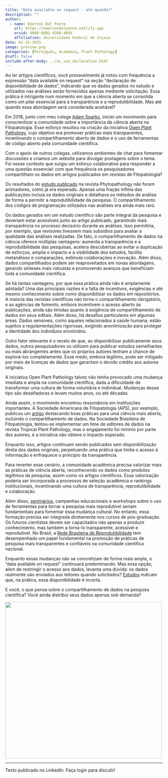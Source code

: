 ```yaml
---
title: "Data available on request - até quando?"
description: ""
author:
  - name: Emerson Del Ponte
    url: https://emersondelponte.netlify.app
    orcid: 0000-0003-4398-409X
    affiliation: Universidade Federal de Viçosa
date: 01-31-2025
image: preview.png
categories: [Português, Academia, Plant Pathology] 
draft: false 
include-after-body: ../ai_use_declaration.html
---
```


Ao ler artigos científicos, você provavelmente já notou com frequência a expressão "data available on request" na seção “declaração de disponibilidade de dados”, indicando que os dados gerados no estudo e utilizados nas análises serão fornecidos apenas mediante solicitação. Essa prática é intrigante num momento em que a ciência aberta se consolida como um pilar essencial para a transparência e a reprodutibilidade. Mas até quando essa abordagem será considerada aceitável?

Em 2018, junto com meu colega [Adam Sparks](https://adamhsparks.netlify.app/about/), iniciei um movimento para conscientizar a comunidade sobre a importância da ciência aberta na Fitopatologia. Esse esforço resultou na criação da iniciativa [Open Plant Pathology](https://openplantpathology.netlify.app/team), cujo objetivo era promover práticas mais transparentes, incentivando o compartilhamento aberto de dados e o uso de ferramentas de código aberto pela comunidade científica.

Com o apoio de outros colegas, utilizamos ambientes de chat para fomentar discussões e criamos um website para divulgar postagens sobre o tema. Foi nesse contexto que surgiu um esforço colaborativo para responder a uma questão essencial: com que frequência os pesquisadores compartilham os dados em artigos publicados em revistas de Fitopatologia?

Os resultados do [estudo publicado](https://apsjournals.apsnet.org/doi/10.1094/PHYTO-10-21-0430-PER) na revista Phytopathology não foram animadores, como já era esperado. Apenas uma fração ínfima das publicações incluía os dados originais e detalhava os métodos de análise de forma a permitir a reprodutibilidade da pesquisa. O compartilhamento dos códigos de programação utilizados nas análises era ainda mais raro.

Os dados gerados em um estudo científico são parte integral da pesquisa e deveriam estar acessíveis junto ao artigo publicado, garantindo mais transparência no processo decisório durante as análises. Isso permitiria, por exemplo, que revisores tivessem mais subsídios para avaliar a qualidade das análises realizadas. De fato, o compartilhamento de dados na ciência oferece múltiplas vantagens: aumenta a transparência e a reprodutibilidade das pesquisas, acelera descobertas ao evitar a duplicação de esforços, amplia o impacto e a visibilidade dos estudos, facilita metanálises e comparações, estimula colaborações e inovação. Além disso, dados compartilhados podem ser reaproveitados em novas abordagens, gerando sínteses mais robustas e promovendo avanços que beneficiam toda a comunidade científica.

Se há tantas vantagens, por que essa prática ainda não é amplamente adotada? Uma das principais razões é a falta de incentivos, exigências e até mesmo conhecimento sobre como disponibilizar os dados em repositórios. A maioria das revistas científicas não torna o compartilhamento obrigatório, e as agências de fomento, embora incentivem o acesso aberto às publicações, ainda são tímidas quanto à exigência de compartilhamento de dados em seus editais. Além disso, há desafios particulares em algumas áreas. Dados sensíveis, como aqueles relacionados à saúde humana, estão sujeitos a regulamentações rigorosas, exigindo anonimização para proteger a identidade dos indivíduos envolvidos.

Outro fator relevante é o receio de que, ao disponibilizar publicamente seus dados, outros pesquisadores os utilizem para publicar estudos semelhantes ou mais abrangentes antes que os próprios autores tenham a chance de explorá-los completamente. Esse medo, embora legítimo, pode ser mitigado por meio de licenças de dados que garantam o devido crédito aos autores originais.

A iniciativa Open Plant Pathology talvez não tenha provocado uma mudança imediata e ampla na comunidade científica, dada a dificuldade de transformar uma cultura de forma voluntária e individual. Mudanças desse tipo são desafiadoras e levam muitos anos, ou até décadas.

Ainda assim, o movimento encontrou ressonância em instituições importantes. A Sociedade Americana de Fitopatologia (APS), por exemplo, publicou um [artigo](https://apsjournals.apsnet.org/doi/10.1094/PHYTO-12-23-0483-IA) destacando boas práticas para uma ciência mais aberta, incluindo o compartilhamento de dados. Na Sociedade Brasileira de Fitopatologia, tentou-se implementar um time de editores de dados na revista Tropical Plant Pathology, mas o engajamento foi mínimo por parte dos autores, e a iniciativa não obteve o impacto esperado.

Enquanto isso, artigos continuam sendo publicados sem disponibilização direta dos dados originais, perpetuando uma prática que limita o acesso à informação e enfraquece o princípio da transparência.

Para reverter esse cenário, a comunidade acadêmica precisa valorizar mais as práticas de ciência aberta, reconhecendo os dados como produtos legítimos da pesquisa, assim como os artigos científicos. Essa valorização poderia ser incorporada a processos de seleção acadêmica e rankings institucionais, incentivando uma cultura de transparência, reprodutibilidade e colaboração.

Além disso, [seminários](https://www.linkedin.com/posts/emerson-m-del-ponte-61678ba1_reproducibility-in-plant-pathology-activity-7266584222453157888-x0hb?utm_source=share&utm_medium=member_desktop), campanhas educacionais e workshops sobre o uso de ferramentas para tornar a pesquisa mais reprodutível seriam fundamentais para fomentar essa mudança cultural. No entanto, essa formação precisa ser integrada diretamente nos cursos de pós-graduação. Os futuros cientistas devem ser capacitados não apenas a produzir conhecimento, mas também a torná-lo transparente, acessível e reprodutível. No Brasil, a [Rede Brasileira de Reprodutibilidade](https://www.reprodutibilidade.org/) tem desempenhado um papel fundamental na promoção de práticas de pesquisa mais transparentes e confiáveis na comunidade científica nacional.

Enquanto essas mudanças não se concretizam de forma mais ampla, o "data available on request" continuará predominando. Mas essa opção, além de restringir o acesso aos dados, levanta uma dúvida: os dados realmente são enviados aos leitores quando solicitados? [Estudos](https://www.jclinepi.com/article/S0895-4356(22)00141-X/fulltext) indicam que, na prática, essa disponibilidade é incerta.

E você, o que pensa sobre o compartilhamento de dados na pesquisa científica? Você ainda distribui seus dados apenas sob demanda?

![](preview.png){fig-align="center" width="500"}

------------------------------------------------------------------------

Texto publicado no LinkedIn. Faça login para discutir!

